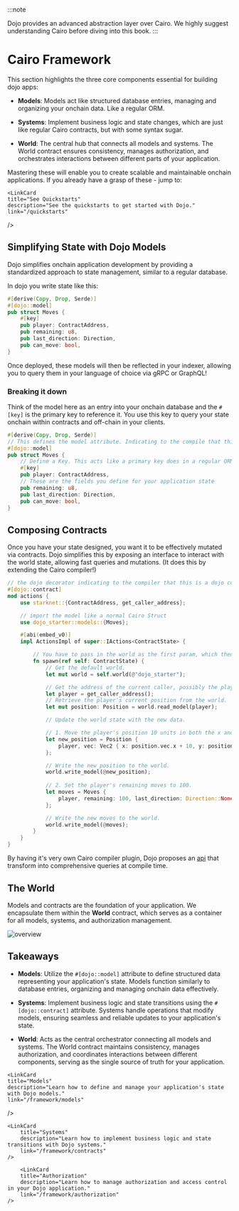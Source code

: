 
:::note

Dojo provides an advanced abstraction layer over Cairo. We highly suggest understanding Cairo before diving into this book.
:::

# Cairo Framework

This section highlights the three core components essential for building dojo apps:

-   **Models**: Models act like structured database entries, managing and organizing your onchain data. Like a regular ORM.

-   **Systems**: Implement business logic and state changes, which are just like regular Cairo contracts, but with some syntax sugar.

-   **World**: The central hub that connects all models and systems. The World contract ensures consistency, manages authorization, and orchestrates interactions between different parts of your application.

Mastering these will enable you to create scalable and maintainable onchain applications. If you already have a grasp of these - jump to:

<div className="grid grid-cols-2 gap-8">
  <LinkCard
    title="Introduction to Dojo"
    description="Build your first application with Dojo."
    link="/tutorial/dojo-starter"
  />

    <LinkCard
    title="See Quickstarts"
    description="See the quickstarts to get started with Dojo."
    link="/quickstarts"

/>

</div>

## Simplifying State with Dojo Models

Dojo simplifies onchain application development by providing a standardized approach to state management, similar to a regular database.

In dojo you write state like this:

```rust
#[derive(Copy, Drop, Serde)]
#[dojo::model]
pub struct Moves {
    #[key]
    pub player: ContractAddress,
    pub remaining: u8,
    pub last_direction: Direction,
    pub can_move: bool,
}
```

Once deployed, these models will then be reflected in your indexer, allowing you to query them in your language of choice via gRPC or GraphQL!

### Breaking it down

Think of the model here as an entry into your onchain database and the `#[key]` is the primary key to reference it. You use this key to query your state onchain within contracts and off-chain in your clients.

```rust
#[derive(Copy, Drop, Serde)]
// This defines the model attribute. Indicating to the compile that this struct is a Model.
#[dojo::model]
pub struct Moves {
    // Define a Key. This acts like a primary key does in a regular ORM
    #[key]
    pub player: ContractAddress,
    // These are the fields you define for your application state
    pub remaining: u8,
    pub last_direction: Direction,
    pub can_move: bool,
}
```

## Composing Contracts

Once you have your state designed, you want it to be effectively mutated via contracts. Dojo simplifies this by exposing an interface to interact with the world state, allowing fast queries and mutations. (It does this by extending the Cairo compiler!)

```rust
// the dojo decorator indicating to the compiler that this is a dojo contract
#[dojo::contract]
mod actions {
    use starknet::{ContractAddress, get_caller_address};

    // import the model like a normal Cairo Struct
    use dojo_starter::models::{Moves};

    #[abi(embed_v0)]
    impl ActionsImpl of super::IActions<ContractState> {

        // You have to pass in the world as the first param, which then allows you to set the models state.
        fn spawn(ref self: ContractState) {
            // Get the default world. 
            let mut world = self.world(@"dojo_starter");

            // Get the address of the current caller, possibly the player's address.
            let player = get_caller_address();
            // Retrieve the player's current position from the world.
            let mut position: Position = world.read_model(player);

            // Update the world state with the new data.

            // 1. Move the player's position 10 units in both the x and y direction.
            let new_position = Position {
                player, vec: Vec2 { x: position.vec.x + 10, y: position.vec.y + 10 }
            };

            // Write the new position to the world.
            world.write_model(@new_position);
            
            // 2. Set the player's remaining moves to 100.
            let moves = Moves { 
                player, remaining: 100, last_direction: Direction::None(()), can_move: true
            };

            // Write the new moves to the world.
            world.write_model(@moves);
        }
    }
}
```

By having it's very own Cairo compiler plugin, Dojo proposes an [api](/framework/world/api.md) that transform into comprehensive queries at compile time.

## The World

Models and contracts are the foundation of your application. We encapsulate them within the **World** contract, which serves as a container for all models, systems, and authorization management.

![overview](/world-map.png)

## Takeaways

-   **Models**: Utilize the `#[dojo::model]` attribute to define structured data representing your application's state. Models function similarly to database entries, organizing and managing onchain data effectively.

-   **Systems**: Implement business logic and state transitions using the `#[dojo::contract]` attribute. Systems handle operations that modify models, ensuring seamless and reliable updates to your application's state.

-   **World**: Acts as the central orchestrator connecting all models and systems. The World contract maintains consistency, manages authorization, and coordinates interactions between different components, serving as the single source of truth for your application.

<div className="grid grid-cols-2 gap-8">
  <LinkCard
    title="World"
    description="Learn about the World contract and how it orchestrates your application."
    link="/framework/world"
  />

    <LinkCard
    title="Models"
    description="Learn how to define and manage your application's state with Dojo models."
    link="/framework/models"

/>

    <LinkCard
        title="Systems"
        description="Learn how to implement business logic and state transitions with Dojo systems."
        link="/framework/contracts"
    />

        <LinkCard
        title="Authorization"
        description="Learn how to manage authorization and access control in your Dojo application."
        link="/framework/authorization"
    />

</div>
